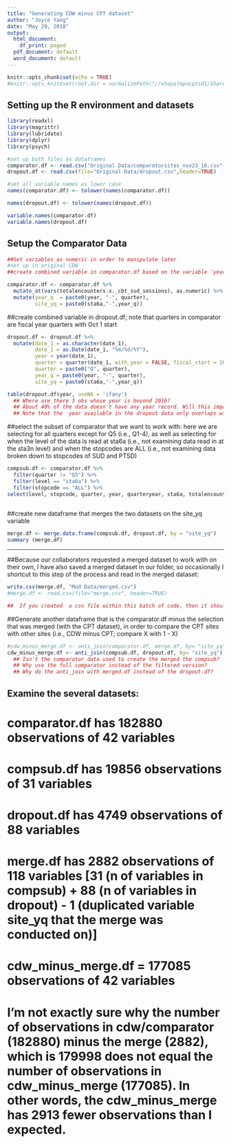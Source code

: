 ---
title: "Generating CDW minus CPT dataset"
author: "Joyce Yang"
date: "May 29, 2018"
output:
  html_document:
    df_print: paged
  pdf_document: default
  word_document: default
---

```{r setup, include=FALSE}
knitr::opts_chunk$set(echo = TRUE)
#knitr::opts_knit$set(root.dir = normalizePath("//vhapalmpncptsd1/Shared Research/TeamPSD/R"))
```



## Setting up the R environment and datasets
```{r, include=FALSE}
library(readxl)
library(magrittr)
library(lubridate)
library(dplyr)
library(psych)
```


```{r, include=FALSE}
#set up both files as dataframes
comparator.df <- read.csv("Original Data/comparatorsites_nov23_16.csv", header=TRUE) 
dropout.df <- read.csv(file="Original Data/dropout.csv",header=TRUE) 

#set all variable names as lower case
names(comparator.df) <- tolower(names(comparator.df))

names(dropout.df) <- tolower(names(dropout.df))

variable.names(comparator.df)
variable.names(dropout.df)

```


## Setup the Comparator Data

```{r numeric, include=TRUE}
##Set variables as numeric in order to manipulate later
#set up in original CDW 
##create combined variable in comparator.df based on the variable 'year' and the variable 'quarter'

comparator.df <- comparator.df %>%
  mutate_at(vars(totalencounters:x._cbt_sud_sessions), as.numeric) %>%
  mutate(year_q  = paste0(year, "-", quarter), 
         site_yq = paste0(sta6a,"-",year_q))

```




##create combined variable in dropout.df; note that quarters in comparator are fiscal year quarters with Oct 1 start

```{r}
dropout.df <- dropout.df %>% 
  mutate(date_1 = as.character(date_1),
         date_1 = as.Date(date_1, "%m/%d/%Y"),
         year = year(date_1), 
         quarter = quarter(date_1, with_year = FALSE, fiscal_start = 10),
         quarter = paste0("Q", quarter),
         year_q = paste0(year, "-", quarter),
         site_yq = paste0(sta6a,"-",year_q)) 

table(dropout.df$year, useNA = 'ifany')
  ## Where are there 3 obs whose year is beyond 2016?
  ## About 40% of the data doesn't have any year record. Will this impact the analysis?
  ## Note that the  year available in the dropout data only overlaps with part of the  year in the comparator data. Is that okay?


```



##select the subset of comparator that we want to work with: here we are selecting for all quarters except for Q5 (i.e., Q1-4), as well as selecting for when the level of the data is read at sta6a (i.e., not examining data read in at the sta3n level) and when the stopcodes are ALL (i.e., not examining data broken down to stopcodes of SUD and PTSD)
```{r}

compsub.df <- comparator.df %>%
  filter(quarter != "Q5") %>%
  filter(level == "sta6a") %>%
  filter(stopcode == "ALL") %>% 
select(level, stopcode, quarter, year, quarteryear, sta6a, totalencounters, patientpanel, providerpanel, psychiatrists, psychologists, socialworkers, nursepractitioners, evalencounter, psychencounter, ptsd_ebpsyeligible, pe_initial_appoints, cpt_initial_appoints, site_yq, sta6acomplexity, tmh, psychmmencounter, groupencounter, mmencounter, casemanagement, telephoneencounter, otherencounter, depression_ebpsyeligible, cbt_d_initial_appoints, act_initial_appoints, ipt_initial_appoints)
  
```



##create new dataframe that merges the two datasets on the site_yq variable
```{r}
merge.df <- merge.data.frame(compsub.df, dropout.df, by = "site_yq")
summary (merge.df)
```

-------------------------------------------------------------------

##Because our collaborators requested a merged dataset to work with on their own, I have also saved a merged dataset in our folder, so occasionally I shortcut to this step of the process and read in the merged dataset:
```{r}
write.csv(merge.df, "Mod Data/merged.csv")
#merge.df <- read.csv(file="merge.csv", header=TRUE)

##  If you created  a csv file within this batch of code, then it should be written into your script, and it should be saved into the "Mod Data" folder to ensure that others know that this is not an original source file

```


##Generate another dataframe that is the comparator.df minus the selection that was merged (with the CPT dataset), in order to compare the CPT sites with other sites (i.e., CDW minus CPT; compare X with 1 - X)

```{r}
#cdw_minus_merge.df <- anti_join(comparator.df, merge.df, by= "site_yq")
cdw_minus_merge.df <- anti_join(compsub.df, dropout.df, by= "site_yq")
  ## Isn't the comparator data used to create the merged the compsub?
  ## Why use the full comparator instead of the filtered version?
  ## Why do the anti_join with merged.df instead of the dropout.df?
```

## Examine the several datasets:
# comparator.df has 182880 observations of 42 variables
# compsub.df has 19856 observations of 31 variables
# dropout.df has 4749 observations of 88 variables
# merge.df has 2882 observations of 118 variables [31 (n of variables in compsub) + 88 (n of variables in dropout) - 1 (duplicated variable site_yq that the merge was conducted on)]
# cdw_minus_merge.df = 177085 observations of 42 variables
# I'm not exactly sure why the number of observations in cdw/comparator (182880) minus the merge (2882), which is 179998 does not equal the number of observations in cdw_minus_merge (177085).  In other words, the cdw_minus_merge has 2913 fewer observations than I expected.



